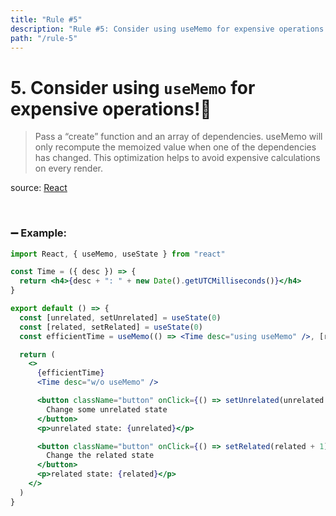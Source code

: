 ```yaml
---
title: "Rule #5"
description: "Rule #5: Consider using useMemo for expensive operations!"
path: "/rule-5"
---
```



# 5. Consider using `useMemo` for expensive operations!:rocket:

> Pass a “create” function and an array of dependencies. useMemo will only recompute the memoized value when one of the dependencies has changed. This optimization helps to avoid expensive calculations on every render.

source: [React](https://reactjs.org/docs/hooks-reference.html)

<br />

### :heavy_minus_sign: Example:

```jsx
import React, { useMemo, useState } from "react"

const Time = ({ desc }) => {
  return <h4>{desc + ": " + new Date().getUTCMilliseconds()}</h4>
}

export default () => {
  const [unrelated, setUnrelated] = useState(0)
  const [related, setRelated] = useState(0)
  const efficientTime = useMemo(() => <Time desc="using useMemo" />, [related])

  return (
    <>
      {efficientTime}
      <Time desc="w/o useMemo" />

      <button className="button" onClick={() => setUnrelated(unrelated + 1)}>
        Change some unrelated state
      </button>
      <p>unrelated state: {unrelated}</p>

      <button className="button" onClick={() => setRelated(related + 1)}>
        Change the related state
      </button>
      <p>related state: {related}</p>
    </>
  )
}
```

<ComponentHolder>
  <MemoExample />
</ComponentHolder>
<GoTo rule="6" />
